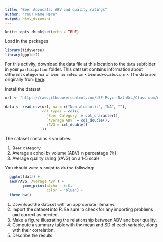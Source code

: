 ```yaml
---
title: "Beer Advocate: ABV and quality ratings"
author: "Your Name Here"
output: html_document
---
```


```r
knitr::opts_chunk$set(echo = TRUE)
```

Load in the packages
```r
library(tidyverse)
library(ggplot2)
```

For this activity, download the data file at this location to the `data` subfolder in your `participation` folder. 
This dataset contains information about different catagories of beer as rated on <beeradvocate.com>.
The data are originally from [here](http://scottjanish.com/relationship-of-abv-to-beer-scores/).

Install the dataset
```r
url <- "https://raw.githubusercontent.com/USF-Psych-DataSci/Classroom/master/data/beer-advocate.csv"

data <- read_csv(url, na = c("Non-alcoholic", "NA", ""),
                 col_types = cols(
                   `Beer Category` = col_character(),
                   `Average ABV` = col_double(),
                   rAVG = col_double()
                 ))
```

The dataset contains 3 variables:

  1. Beer category
  2. Average alcohol by volume (ABV) in percentage (%)
  3. Average quality rating (rAVG) on a 1–5 scale
  
You should write a script to do the following:
```r
  ggplot(data) +
  aes(rAVG,`Average ABV`) +
        geom_point(alpha = 0.5,
                   color = "blue") +
  theme_bw()

```

  1. Download the dataset with an appropriate filename.
  2. Import the dataset into R.
     Be sure to check for any importing problems and correct as needed.
  3. Make a figure illustrating the relationship between ABV and beer quality.
  4. Compute a summary table with the mean and SD of each variable, along with their correlation.
  5. Describe the results.
